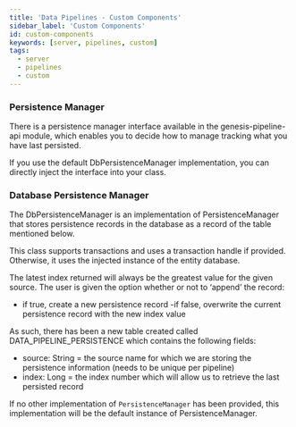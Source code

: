 ```yaml
---
title: 'Data Pipelines - Custom Components'
sidebar_label: 'Custom Components'
id: custom-components
keywords: [server, pipelines, custom]
tags:
  - server
  - pipelines
  - custom
---
```


### Persistence Manager

There is a persistence manager interface available in the genesis-pipeline-api module, which enables you to decide how to manage tracking what you have last persisted.

If you use the default DbPersistenceManager implementation, you can directly inject the interface into your class.

### Database Persistence Manager

The DbPersistenceManager is an implementation of PersistenceManager that stores persistence records in the database as a record of the table mentioned below.

This class supports transactions and uses a transaction handle if provided. Otherwise, it uses the injected instance of the entity database.

The latest index returned will always be the greatest value for the given source. The user is given the option whether or not to ‘append’ the record:

- if true, create a new persistence record
-if false, overwrite the current persistence record with the new index value

As such, there has been a new table created called DATA_PIPELINE_PERSISTENCE which contains the following fields:

- source: String = the source name for which we are storing the persistence information (needs to be unique per pipeline)
- index: Long = the index number which will allow us to retrieve the last persisted record

If no other implementation of `PersistenceManager` has been provided, this implementation will be the default instance of PersistenceManager.
